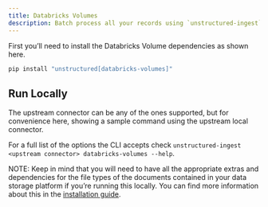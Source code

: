 ```yaml
---
title: Databricks Volumes
description: Batch process all your records using `unstructured-ingest` to store structured outputs locally on your filesystem and upload those local files to a Databricks Volume.
---
```


First you’ll need to install the Databricks Volume dependencies as shown here.

```bash
pip install "unstructured[databricks-volumes]"

```


## Run Locally

The upstream connector can be any of the ones supported, but for convenience here, showing a sample command using the upstream local connector.


<CodeGroup>

  <DatabricksVolumesSh />

  <DatabricksVolumesPy />

</CodeGroup>


For a full list of the options the CLI accepts check `unstructured-ingest <upstream connector> databricks-volumes --help`.

NOTE: Keep in mind that you will need to have all the appropriate extras and dependencies for the file types of the documents contained in your data storage platform if you’re running this locally. You can find more information about this in the [installation guide](/open-source/installation/overview).